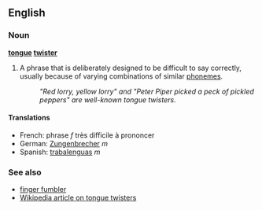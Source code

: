 ==English==
===Noun===
'''[[tongue]] [[twister]]'''

#A phrase that is deliberately designed to be difficult to say correctly, usually because of varying combinations of similar [[phoneme]]s.
#:''"Red lorry, yellow lorry" and "Peter Piper picked a peck of pickled peppers" are well-known tongue twisters.''

====Translations====
*French: phrase ''f'' tr&egrave;s difficile &agrave; prononcer<!-- not wikified since it's obviously not a set phrase, though it's all my dictionary has to offer-->
*German: [[Zungenbrecher]] ''m''
*Spanish: [[trabalenguas]] ''m''

===See also===
*[[finger fumbler]]
*[[w:Tongue_twister|Wikipedia article on tongue twisters]]